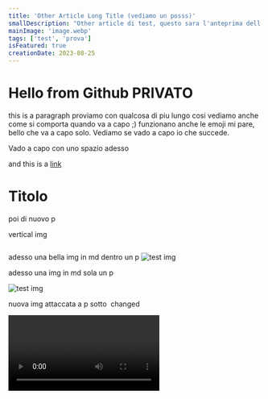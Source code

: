 ```yaml
---
title: 'Other Article Long Title (vediamo un posss)'
smallDescription: "Other article di test, questo sara l'anteprima dell'articolo e la description della pagina (head)"
mainImage: 'image.webp'
tags: ['test', 'prova']
isFeatured: true
creationDate: 2023-08-25
---
```


# Hello from Github PRIVATO
this is a paragraph proviamo con qualcosa di piu lungo cosi vediamo anche come si comporta quando va a capo ;) funzionano anche le emoji mi pare, bello che va a capo solo.
Vediamo se vado a capo io che succede.

Vado a capo con uno spazio adesso

and this is a [link](https://google.com)

# Titolo

poi di nuovo p

vertical img

<Image imageName="vertical.jpg" isVertical={true} />

adesso una bella img in md dentro un p
![test img]("pexels.jpg")

adesso una img in md sola un p

![test img]("pexels.jpg")

nuova img attaccata a p sotto
<Image imageName="pexels.jpg" />
changed 

<Video videoId="6ih_3m_UPKg" />

## Nn h2 vediamo come viene

### Nn h3 vediamo come viene

#### Nn h4 vediamo come viene

qualche testo per vedere la differenza

```jsx:main.jsx
const prova = 'test di prova';
const longText = "vediamo come si comporta con un testo piuttosto lungo ;)"
const arrowFn = () => {}


function Mbare(){
    const x = "";
    return <MyComponent>Prova Title</MyComponent>;
}
```
